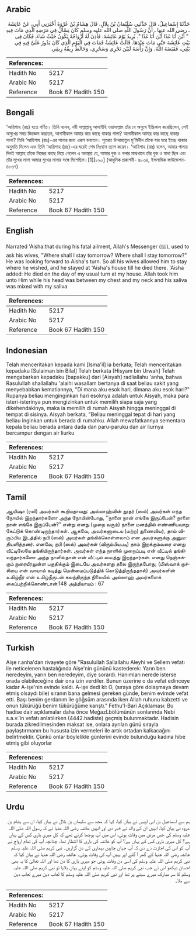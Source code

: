 ## Arabic


<div dir="rtl" lang="ar" style={{fontSize:'larger',backgroundColor:'#f8f9fa',padding:20}}>
حَدَّثَنَا إِسْمَاعِيلُ، قَالَ حَدَّثَنِي سُلَيْمَانُ بْنُ بِلاَلٍ، قَالَ هِشَامُ بْنُ عُرْوَةَ أَخْبَرَنِي أَبِي، عَنْ عَائِشَةَ ـ رضى الله عنها ـ أَنَّ رَسُولَ اللَّهِ صلى الله عليه وسلم كَانَ يَسْأَلُ فِي مَرَضِهِ الَّذِي مَاتَ فِيهِ ‏ "‏ أَيْنَ أَنَا غَدًا أَيْنَ أَنَا غَدًا ‏"‏‏.‏ يُرِيدُ يَوْمَ عَائِشَةَ، فَأَذِنَ لَهُ أَزْوَاجُهُ يَكُونُ حَيْثُ شَاءَ، فَكَانَ فِي بَيْتِ عَائِشَةَ حَتَّى مَاتَ عِنْدَهَا‏.‏ قَالَتْ عَائِشَةُ فَمَاتَ فِي الْيَوْمِ الَّذِي كَانَ يَدُورُ عَلَىَّ فِيهِ فِي بَيْتِي، فَقَبَضَهُ اللَّهُ، وَإِنَّ رَأْسَهُ لَبَيْنَ نَحْرِي وَسَحْرِي، وَخَالَطَ رِيقُهُ رِيقِي‏.‏
</div>
<div style={{backgroundColor:'#f8f9fa',padding:20, marginBottom: 10}}><table> <thead> <tr> <th>References:</th> <th></th> </tr> </thead> <tbody><tr><td>Hadith No</td><td>5217</td></tr><tr><td>Arabic No</td><td>5217</td></tr><tr><td>Reference</td><td>Book 67 Hadith 150</td></tr></tbody></table></div>

## Bengali


<div dir="ltr" lang="bn" style={{fontSize:'larger',backgroundColor:'#f8f9fa',padding:20}}>
‘আয়িশাহ (রাঃ) হতে বর্ণিত। তিনি বলেন, নবী সাল্লাল্লাহু আলাইহি ওয়াসাল্লাম তাঁর যে অসুখে ইন্তিকাল করেছিলেন, সেই অসুখের সময় জিজ্ঞেস করতেন, আগামীকাল আমার কার কাছে থাকার পালা? আগামীকাল আমার কার কাছে থাকার পালা? তিনি ‘আয়িশাহ (রাঃ)-এর পালার জন্য এরূপ বলতেন। সুতরাং উম্মাহাতুল মু’মিনীন তাঁকে যার ঘরে ইচ্ছে থাকার অনুমতি দিলেন এবং তিনি ‘আয়িশাহ (রাঃ)-এর ঘরেই শেষ নিঃশ্বাস ত্যাগ করেন। ‘আয়িশাহ (রাঃ) বলেন, আমার পালার দিনই আল্লাহ তাঁকে নিজের কাছে নিয়ে গেলেন এ অবস্থায় যে, আমার বুক ও গলার মাঝখানে তাঁর বুক ও মাথা ছিল এবং তাঁর মুখের লালা আমার মুখের লালার সঙ্গে মিশেছিল।[1][৮৯০] (আধুনিক প্রকাশনী- ৪৮৩৪, ইসলামিক ফাউন্ডেশন- ৪৮৩৭)
</div>
<div style={{backgroundColor:'#f8f9fa',padding:20, marginBottom: 10}}><table> <thead> <tr> <th>References:</th> <th></th> </tr> </thead> <tbody><tr><td>Hadith No</td><td>5217</td></tr><tr><td>Arabic No</td><td>5217</td></tr><tr><td>Reference</td><td>Book 67 Hadith 150</td></tr></tbody></table></div>

## English


<div dir="ltr" lang="en" style={{fontSize:'larger',backgroundColor:'#f8f9fa',padding:20}}>
Narrated 'Aisha:that during his fatal ailment, Allah's Messenger (ﷺ), used to ask his wives, "Where shall I stay tomorrow? Where shall I stay tomorrow?" He was looking forward to Aisha's turn. So all his wives allowed him to stay where he wished, and he stayed at 'Aisha's house till he died there. 'Aisha added: He died on the day of my usual turn at my house. Allah took him unto Him while his head was between my chest and my neck and his saliva was mixed with my saliva
</div>
<div style={{backgroundColor:'#f8f9fa',padding:20, marginBottom: 10}}><table> <thead> <tr> <th>References:</th> <th></th> </tr> </thead> <tbody><tr><td>Hadith No</td><td>5217</td></tr><tr><td>Arabic No</td><td>5217</td></tr><tr><td>Reference</td><td>Book 67 Hadith 150</td></tr></tbody></table></div>

## Indonesian


<div dir="ltr" lang="id" style={{fontSize:'larger',backgroundColor:'#f8f9fa',padding:20}}>
Telah menceritakan kepada kami [Isma'il] ia berkata; Telah menceritakan kepadaku [Sulaiman bin Bilal] Telah berkata [Hisyam bin Urwah] Telah mengabarkan kepadaku [bapakku] dari [Aisyah] radliallahu 'anha, bahwa Rasulullah shallallahu 'alaihi wasallam bertanya di saat beliau sakit yang menyebabkan kematiannya, "Di mana aku esok hari, dimana aku esok hari?" Rupanya beliau menginginkan hari esoknya adalah untuk Aisyah, maka para isteri-isterinya pun mengizinkan untuk memilih siapa saja yang dikehendakinya, maka ia memilih di rumah Aisyah hingga meninggal di tempat di sisinya. Aisyah berkata, "Beliau meninggal tepat di hari yang beliau inginkan untuk berada di rumahku. Allah mewafatkannya sementara kepala beliau berada antara dada dan paru-paruku dan air liurnya bercampur dengan air liurku
</div>
<div style={{backgroundColor:'#f8f9fa',padding:20, marginBottom: 10}}><table> <thead> <tr> <th>References:</th> <th></th> </tr> </thead> <tbody><tr><td>Hadith No</td><td>5217</td></tr><tr><td>Arabic No</td><td>5217</td></tr><tr><td>Reference</td><td>Book 67 Hadith 150</td></tr></tbody></table></div>

## Tamil


<div dir="ltr" lang="ta" style={{fontSize:'larger',backgroundColor:'#f8f9fa',padding:20}}>
ஆயிஷா (ரலி) அவர்கள் கூறியதாவது: அல்லாஹ்வின் தூதர் (ஸல்) அவர்கள் எந்த நோயில் இறந்தார்களோ அந்த நோயின்போது, ‘‘நாளை நான் எங்கே இருப்பேன்? நாளை நான் எங்கே இருப்பேன்?” என்று எனது (முறை வரும்) நாளை மனத்தில் எண்ணியவாறு கேட்டுக் கொண்டிருந்தார்கள். ஆகவே, அவர்களுடைய (மற்ற) துணைவியர், தாம் விரும்பிய இடத்தில் நபி (ஸல்) அவர்கள் தங்கிக்கொள்ளலாம் என அவர்களுக்கு அனுமதியளித்தனர். எனவே, நபி (ஸல்) அவர்கள் (விரும்பியபடி) தாம் இறக்கும்வரை எனது வீட்டிலேயே தங்கியிருந்தார்கள். அவர்கள் எந்த நாளில் முறைப்படி என் வீட்டில் தங்கிவந்தார்களோ அந்த நாளில்தான் என் வீட்டில் வைத்து இறந்தார்கள். எனது நெஞ்சுக்கும் நுரையீரலுள்ள பகுதிக்கும் இடையே அவர்களது தலை இருந்தபோது, (மிஸ்வாக் குச்சியை என் வாயால் கடித்து மென்மைப்படுத்திக் கொடுத்திருந்ததால்) அவர்களின் உமிழ்நீர் என் உமிழ்நீருடன் கலந்திருந்த நிலையில் அல்லாஹ் அவர்களைக் கைப்பற்றிக்கொண்டான்.148 அத்தியாயம் : 67
</div>
<div style={{backgroundColor:'#f8f9fa',padding:20, marginBottom: 10}}><table> <thead> <tr> <th>References:</th> <th></th> </tr> </thead> <tbody><tr><td>Hadith No</td><td>5217</td></tr><tr><td>Arabic No</td><td>5217</td></tr><tr><td>Reference</td><td>Book 67 Hadith 150</td></tr></tbody></table></div>

## Turkish


<div dir="ltr" lang="tr" style={{fontSize:'larger',backgroundColor:'#f8f9fa',padding:20}}>
Aişe r.anha'dan rivayete göre "Rasuluilah Sallallahu Aleyhi ve Sellem vefatı ile neticelenen hastalığında Aişe'nin gününü kastederek: Yarın ben neredeyim, yarın ben neredeyim, diye sorardı. Hanımları nerede isterse orada olabileceğine dair ona izin verdiler. Bunun üzerine o da vefat edinceye kadar A-işe'nin evinde kaldı. A-işe dedi ki: O, (sıraya göre dolaşmaya devam etmiş olsaydı bile) sıranın bana gelmesi gereken günde, benim evimde vefat etti. Başı benim gerdanım ile göğsüm arasında iken Allah ruhunu kabzetti ve onun tükürüğü benim tükürüğüme karıştı." Fethu'l-Bari Açıklaması: Bu hadise dair açıklamalar daha önce MeğazLbölümünün sonlarında Nebi s.a.v.'in vefatı anlatılırken (4442.hadiste) geçmiş bulunmaktadır. Hadisin burada zikredilmesinden maksat ise, onlara ayrılan günü sırayla paylaştırmanın bu hususta izin vermeleri ile artık ortadan kalkacağını belirtmektir. Çünkü onlar böylelikle günlerini evinde bulunduğu kadına hibe etmiş gibi oluyorlar
</div>
<div style={{backgroundColor:'#f8f9fa',padding:20, marginBottom: 10}}><table> <thead> <tr> <th>References:</th> <th></th> </tr> </thead> <tbody><tr><td>Hadith No</td><td>5217</td></tr><tr><td>Arabic No</td><td>5217</td></tr><tr><td>Reference</td><td>Book 67 Hadith 150</td></tr></tbody></table></div>

## Urdu


<div dir="rtl" lang="ur" style={{fontSize:'larger',backgroundColor:'#f8f9fa',padding:20}}>
ہم سے اسماعیل بن ابی اویس نے بیان کیا، کہا کہ مجھ سے سلیمان بن بلال نے بیان کیا، ان سے ہشام بن عروہ نے بیان کیا، انہیں ان کے والد نے خبر دی اور انہیں عائشہ رضی اللہ عنہا نے کہ رسول اللہ صلی اللہ علیہ وسلم کی جس مرض میں وفات ہوئی، اس میں آپ پوچھا کرتے تھے کہ کل میری باری کس کے یہاں ہے؟ کل میری باری کس کے یہاں ہے؟ آپ کو عائشہ کی باری کا انتظار تھا۔ چنانچہ آپ کی تمام ازواج نے آپ کو اس کی اجازت دے دی کہ آپ جہاں چاہیں بیماری کے دن گزاریں۔ نبی کریم صلی اللہ علیہ وسلم عائشہ رضی اللہ عنہا کے گھر آ گئے اور یہیں آپ کی وفات ہوئی۔ عائشہ رضی اللہ عنہا نے بیان کیا کہ نبی کریم صلی اللہ علیہ وسلم کی اسی دن وفات ہوئی جو میری باری کا دن تھا اور اللہ تعالیٰ کا یہ بھی احسان دیکھو اس نے جب نبی کریم صلی اللہ علیہ وسلم کو اپنے یہاں بلایا تو نبی کریم صلی اللہ علیہ وسلم کا سر مبارک میرے سینے پر تھا اور نبی کریم صلی اللہ علیہ وسلم کا لعاب دہن میرے لعاب دہن سے ملا۔
</div>
<div style={{backgroundColor:'#f8f9fa',padding:20, marginBottom: 10}}><table> <thead> <tr> <th>References:</th> <th></th> </tr> </thead> <tbody><tr><td>Hadith No</td><td>5217</td></tr><tr><td>Arabic No</td><td>5217</td></tr><tr><td>Reference</td><td>Book 67 Hadith 150</td></tr></tbody></table></div>